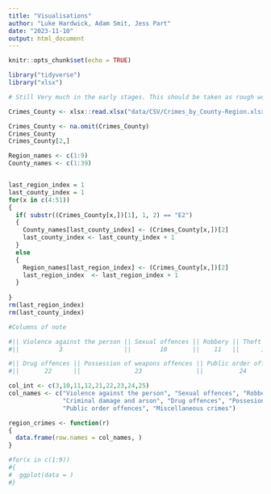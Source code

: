 ```yaml
---
title: "Visualisations"
author: "Luke Hardwick, Adam Smit, Jess Part"
date: "2023-11-10"
output: html_document
---
```


```r
knitr::opts_chunk$set(echo = TRUE)

library("tidyverse")
library("xlsx")
```


```r
# Still Very much in the early stages. This should be taken as rough working.

Crimes_County <- xlsx::read.xlsx("data/CSV/Crimes_by_County-Region.xlsx", sheetIndex = 4)

Crimes_County <- na.omit(Crimes_County)
Crimes_County
Crimes_County[2,]

Region_names <- c(1:9)
County_names <- c(1:39)


last_region_index = 1
last_county_index = 1
for(x in c(4:51))
{
  if( substr((Crimes_County[x,])[1], 1, 2) == "E2")
  {
    County_names[last_county_index] <- (Crimes_County[x,])[2]
    last_county_index <- last_county_index + 1
  } 
  else
  {
    Region_names[last_region_index] <- (Crimes_County[x,])[2]
    last_region_index  <- last_region_index + 1
  }
  
}
rm(last_region_index)
rm(last_county_index)

#Columns of note

#|| Violence against the person || Sexual offences || Robbery || Theft offences || Criminal damage and arson ||
#||           3                 ||        10       ||    11   ||      12        ||            21             ||

#|| Drug offences || Possession of weapons offences || Public order offences || Miscellaneous crimes ||
#||       22      ||               23               ||          24           ||           25         ||

col_int <- c(3,10,11,12,21,22,23,24,25)
col_names <- c("Violence against the person", "Sexual offences", "Robbery", "Theft offences", 
               "Criminal damage and arson", "Drug offences", "Possesion of weapons offences", 
               "Public order offences", "Miscellaneous crimes") 

region_crimes <- function(r)
{
  data.frame(row.names = col_names, )
}

#for(x in c(1:9))
#{
#  ggplot(data = )
#}

```


```R




```
